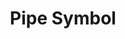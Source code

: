 ---
id: "angular_tf_easy_017"
questionType: "TRUE_FALSE"
title: "Pipe Symbol"
statement: "Angular uses the | symbol to apply pipes in templates."
difficulty: "EASY"
category: "Angular"
correctAnswer: true
explanation: "Pipes transform data using the | symbol in templates."
---